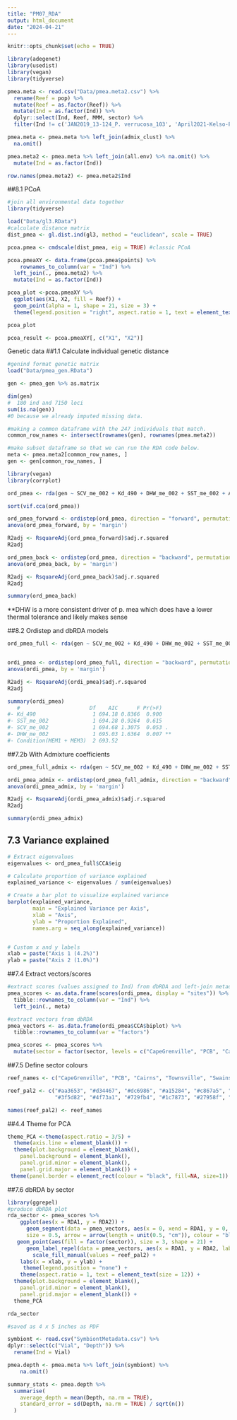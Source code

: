 ```yaml
---
title: "PM07_RDA"
output: html_document
date: "2024-04-21"
---
```


```r
knitr::opts_chunk$set(echo = TRUE)
```


```r
library(adegenet)
library(usedist)
library(vegan)
library(tidyverse)

pmea.meta <- read.csv("Data/pmea.meta2.csv") %>% 
  rename(Reef = pop) %>% 
  mutate(Reef = as.factor(Reef)) %>% 
  mutate(Ind = as.factor(Ind)) %>% 
  dplyr::select(Ind, Reef, MMM, sector) %>% 
  filter(Ind != c('JAN2019_13-124_P. verrucosa_103', 'April2021-Kelso-P. verrucosa-17','P ver 221', 'P ver 371', 'P ver 372', 'P ver 291', 'P ver 044'))

pmea.meta <- pmea.meta %>% left_join(admix_clust) %>% 
  na.omit()

pmea.meta2 <- pmea.meta %>% left_join(all.env) %>% na.omit() %>% 
  mutate(Ind = as.factor(Ind))

row.names(pmea.meta2) <- pmea.meta2$Ind

```


##8.1 PCoA
```r
#join all environmental data together
library(tidyverse)

load("Data/gl3.RData")
#calculate distance matrix 
dist_pmea <- gl.dist.ind(gl3, method = "euclidean", scale = TRUE)

pcoa.pmea <- cmdscale(dist_pmea, eig = TRUE) #classic PCoA 

pcoa.pmeaXY <- data.frame(pcoa.pmea$points) %>% 
    rownames_to_column(var = "Ind") %>% 
  left_join(., pmea.meta2) %>% 
  mutate(Ind = as.factor(Ind)) 

pcoa_plot <-pcoa.pmeaXY %>%
  ggplot(aes(X1, X2, fill = Reef)) + 
  geom_point(alpha = 1, shape = 21, size = 3) +
  theme(legend.position = "right", aspect.ratio = 1, text = element_text(size = 10))

pcoa_plot

pcoa_result <- pcoa.pmeaXY[, c("X1", "X2")]
```


Genetic data
##1.1 Calculate individual genetic distance
```r
#genind format genetic matrix 
load("Data/pmea_gen.RData")

gen <- pmea_gen %>% as.matrix

dim(gen)
#  180 ind and 7150 loci
sum(is.na(gen))
#0 because we already imputed missing data. 

```


```r
#making a common dataframe with the 247 individuals that match. 
common_row_names <- intersect(rownames(gen), rownames(pmea.meta2))

#make subset dataframe so that we can run the RDA code below. 
meta <- pmea.meta2[common_row_names, ]
gen <- gen[common_row_names, ]
```


```r
library(vegan)
library(corrplot)

ord_pmea <- rda(gen ~ SCV_me_002 + Kd_490 + DHW_me_002 + SST_me_002 + Admix + Condition(MEM1 + MEM3), data = meta)

sort(vif.cca(ord_pmea)) 

ord_pmea_forward <- ordistep(ord_pmea, direction = "forward", permutations = 999)
anova(ord_pmea_forward, by = 'margin')

R2adj <- RsquareAdj(ord_pmea_forward)$adj.r.squared
R2adj

ord_pmea_back <- ordistep(ord_pmea, direction = "backward", permutations = 999)
anova(ord_pmea_back, by = 'margin')

R2adj <- RsquareAdj(ord_pmea_back)$adj.r.squared
R2adj

summary(ord_pmea_back)
```
**DHW is a more consistent driver of p. mea which does have a lower thermal tolerance and likely makes sense 


##8.2 Ordistep and dbRDA models
```r
ord_pmea_full <- rda(gen ~ SCV_me_002 + Kd_490 + DHW_me_002 + SST_me_002 + Condition(MEM1 + MEM3), data = meta)


ordi_pmea <- ordistep(ord_pmea_full, direction = "backward", permutations = 999)
anova(ordi_pmea, by = 'margin')

R2adj <- RsquareAdj(ordi_pmea)$adj.r.squared
R2adj

summary(ordi_pmea)
   #                      Df    AIC      F Pr(>F)   
#- Kd_490                  1 694.18 0.8366  0.900   
#- SST_me_002              1 694.28 0.9264  0.615   
#- SCV_me_002              1 694.68 1.3075  0.053 . 
#- DHW_me_002              1 695.03 1.6364  0.007 **
#- Condition(MEM1 + MEM3)  2 693.52     
```

##7.2b With Admixture coefficients 
```r
ord_pmea_full_admix <- rda(gen ~ SCV_me_002 + Kd_490 + DHW_me_002 + SST_me_002 + Condition(MEM1 + MEM3 + Admix), data = meta)

ordi_pmea_admix <- ordistep(ord_pmea_full_admix, direction = "backward", permutations = 999)
anova(ordi_pmea_admix, by = 'margin')

R2adj <- RsquareAdj(ordi_pmea_admix)$adj.r.squared
R2adj

summary(ordi_pmea_admix)
```



## 7.3 Variance explained 
```r
# Extract eigenvalues
eigenvalues <- ord_pmea_full$CCA$eig

# Calculate proportion of variance explained
explained_variance <- eigenvalues / sum(eigenvalues)

# Create a bar plot to visualize explained variance
barplot(explained_variance, 
        main = "Explained Variance per Axis",
        xlab = "Axis",
        ylab = "Proportion Explained",
        names.arg = seq_along(explained_variance))


# Custom x and y labels
xlab = paste("Axis 1 (4.2%)")
ylab = paste("Axis 2 (1.0%)")
```

##7.4 Extract vectors/scores
```r

#extract scores (values assigned to Ind) from dbRDA and left-join metadata 
pmea_scores <- as.data.frame(scores(ordi_pmea, display = "sites")) %>%
  tibble::rownames_to_column(var = "Ind") %>%
  left_join(., meta)

#extract vectors from dbRDA 
pmea_vectors <- as.data.frame(ordi_pmea$CCA$biplot) %>%
  tibble::rownames_to_column(var = "factors")

pmea_scores <- pmea_scores %>% 
  mutate(sector = factor(sector, levels = c("CapeGrenville", "PCB", "Cairns", "Townsville", "Swains", "CapBunker", "CS1", "CS2", "CS3", "CS4", "CS5", "CS6"))) 

```

##7.5 Define sector colours 
```r
reef_names <- c("CapeGrenville", "PCB", "Cairns", "Townsville", "Swains", "CapBunker", "CS1", "CS2", "CS3", "CS4", "CS5", "CS6")

reef_pal2 <- c("#aa3653", "#d34467", "#dc6986", "#a15284", "#c867a5", "#d386b7",
               "#3f5d82", "#4f73a1", "#729fb4", "#1c7873", "#27958f", "#4eaaa6")

names(reef_pal2) <- reef_names
```


##4.4 Theme for PCA
```r
theme_PCA <-theme(aspect.ratio = 3/5) +
  theme(axis.line = element_blank()) +
  theme(plot.background = element_blank(),
    panel.background = element_blank(),
    panel.grid.minor = element_blank(),
    panel.grid.major = element_blank()) +
 theme(panel.border = element_rect(colour = "black", fill=NA, size=1))
```

##7.6 dbRDA by sector
```r
library(ggrepel)
#produce dbRDA plot 
rda_sector <- pmea_scores %>%
    ggplot(aes(x = RDA1, y = RDA2)) +
      geom_segment(data = pmea_vectors, aes(x = 0, xend = RDA1, y = 0, yend = RDA2), 
      size = 0.5, arrow = arrow(length = unit(0.5, "cm")), colour = "black") +
   geom_point(aes(fill = factor(sector)), size = 3, shape = 21) +
      geom_label_repel(data = pmea_vectors, aes(x = RDA1, y = RDA2, label = factors), box.padding = 0.5, size = 4, segment.colour = NA) +
        scale_fill_manual(values = reef_pal2) +
    labs(x = xlab, y = ylab) +
     theme(legend.position = "none") +
    theme(aspect.ratio = 1, text = element_text(size = 12)) +
  theme(plot.background = element_blank(),
    panel.grid.minor = element_blank(),
    panel.grid.major = element_blank()) +
  theme_PCA 

rda_sector

#saved as 4 x 5 inches as PDF 
```

```r
symbiont <- read.csv("SymbiontMetadata.csv") %>% 
dplyr::select(c("Vial", "Depth")) %>% 
  rename(Ind = Vial)

pmea.depth <- pmea.meta %>% left_join(symbiont) %>% 
    na.omit()

summary_stats <- pmea.depth %>%
  summarise(
    average_depth = mean(Depth, na.rm = TRUE),
    standard_error = sd(Depth, na.rm = TRUE) / sqrt(n())
  )

```

